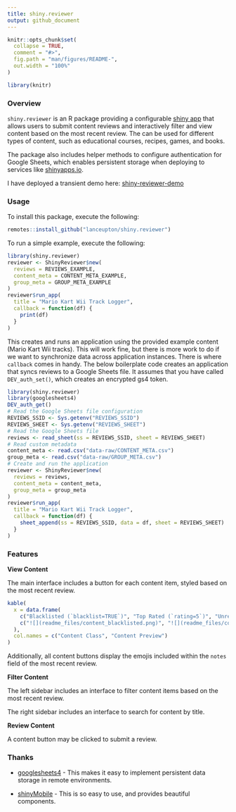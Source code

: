 ```yaml
---
title: shiny.reviewer
output: github_document
---
```


<!-- README.md is generated from README.Rmd. Please edit that file -->

```r
knitr::opts_chunk$set(
  collapse = TRUE,
  comment = "#>",
  fig.path = "man/figures/README-",
  out.width = "100%"
)
```

```r
library(knitr)
```

<!-- badges: start -->
<!-- badges: end -->


### Overview

`shiny.reviewer` is an R package providing a configurable [shiny app](https://shiny.posit.co/)
that allows users to submit content reviews and interactively filter and view
content based on the most recent review. The can be used for different types of
content, such as educational courses, recipes, games, and books.

The package also includes helper methods to configure authentication for Google
Sheets, which enables persistent storage when deploying to services like
[shinyapps.io](https://shinyapps.io).

I have deployed a transient demo here: [shiny-reviewer-demo](https://lanceupton.shinyapps.io/shiny-reviewer-demo)


### Usage

To install this package, execute the following:

```r
remotes::install_github("lanceupton/shiny.reviewer")
```

To run a simple example, execute the following:

```r
library(shiny.reviewer)
reviewer <- ShinyReviewer$new(
  reviews = REVIEWS_EXAMPLE, 
  content_meta = CONTENT_META_EXAMPLE,
  group_meta = GROUP_META_EXAMPLE
)
reviewer$run_app(
  title = "Mario Kart Wii Track Logger",
  callback = function(df) {
    print(df)
  }
)
```

This creates and runs an application using the provided example content (Mario
Kart Wii tracks). This will work fine, but there is more work to do if we want
to synchronize data across application instances. There is where `callback`
comes in handy. The below boilerplate code creates an application that syncs
reviews to a Google Sheets file. It assumes that you have called
`DEV_auth_set()`, which creates an encrypted gs4 token.

```r
library(shiny.reviewer)
library(googlesheets4)
DEV_auth_get()
# Read the Google Sheets file configuration
REVIEWS_SSID <- Sys.getenv("REVIEWS_SSID")
REVIEWS_SHEET <- Sys.getenv("REVIEWS_SHEET")
# Read the Google Sheets file
reviews <- read_sheet(ss = REVIEWS_SSID, sheet = REVIEWS_SHEET)
# Read custom metadata
content_meta <- read.csv("data-raw/CONTENT_META.csv")
group_meta <- read.csv("data-raw/GROUP_META.csv")
# Create and run the application
reviewer <- ShinyReviewer$new(
  reviews = reviews,
  content_meta = content_meta,
  group_meta = group_meta
)
reviewer$run_app(
  title = "Mario Kart Wii Track Logger",
  callback = function(df) {
    sheet_append(ss = REVIEWS_SSID, data = df, sheet = REVIEWS_SHEET)
  }
)
```    


### Features

**View Content**

The main interface includes a button for each content item, styled based on the
most recent review.

```r
kable(
  x = data.frame(
    c("Blacklisted (`blacklist=TRUE`)", "Top Rated (`rating=5`)", "Unreviewed (`timestamp=NA`)", "All Other Content"),
    c("![](readme_files/content_blacklisted.png)", "![](readme_files/content_5star.png)", "![](readme_files/content_unreviewed.png)", "![](readme_files/content_default.png)")
  ),
  col.names = c("Content Class", "Content Preview")
)
```

Additionally, all content buttons display the emojis included within the `notes`
field of the most recent review.

**Filter Content**

The left sidebar includes an interface to filter content items based on the most
recent review.

The right sidebar includes an interface to search for content by title.

**Review Content**

A content button may be clicked to submit a review.


### Thanks

* [googlesheets4](https://googlesheets4.tidyverse.org/) - This makes it easy to
implement persistent data storage in remote environments.

* [shinyMobile](https://rinterface.github.io/shinyMobile/) - This is so easy to use, and provides beautiful
components.
